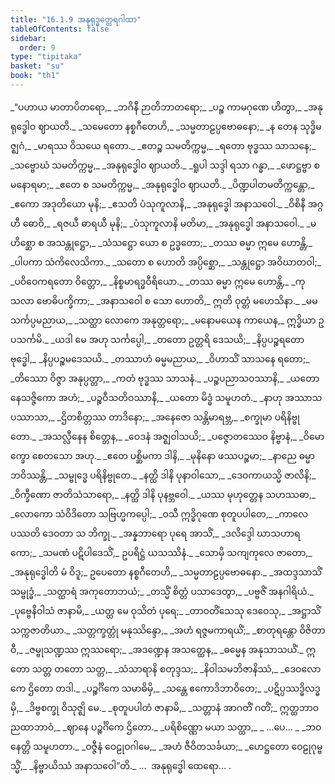 ```yaml
---
title: "16.1.9 အနုရုဒ္ဓတ္ထေရဂါထာ"
tableOfContents: false
sidebar:
  order: 9
type: "tipitaka"
basket: "su"
book: "th1"
---
```



<DynamicBreadcrumb />

<Division number="892" book="th1" e="ch" v="19" p="336">

<Paragraph number="1236" type="verses" book="th1">
_“ပဟာယ မာတာပိတရော,_  
_ဘဂိနီ ဉာတိဘာတရော;_  
_ပဉ္စ ကာမဂုဏေ ဟိတွာ,_  
_အနုရုဒ္ဓေါဝ ဈာယတိ._  

</Paragraph>

</Division>
<Division number="893" book="th1" e="ch" v="19" p="336">

<Paragraph number="1237" type="verses" book="th1">
_သမေတော နစ္စဂီတေဟိ,_  
_သမ္မတာဠပ္ပဗောဓနော;_  
_န တေန သုဒ္ဓိမဇ္ဈဂံ,_  
_မာရဿ ဝိသယေ ရတော._  

</Paragraph>

</Division>
<Division number="894" book="th1" e="ch" v="19" p="336">

<Paragraph number="1238" type="verses" book="th1">
_ဧတဉ္စ သမတိက္ကမ္မ,_  
_ရတော ဗုဒ္ဓဿ သာသနေ;_  
_သဗ္ဗောဃံ သမတိက္ကမ္မ,_  
_အနုရုဒ္ဓေါဝ ဈာယတိ._  

</Paragraph>

</Division>
<Division number="895" book="th1" e="ch" v="19" p="336">

<Paragraph number="1239" type="verses" book="th1">
_ရူပါ သဒ္ဒါ ရသာ ဂန္ဓာ,_  
_ဖောဋ္ဌဗ္ဗာ စ မနောရမာ;_  
_ဧတေ စ သမတိက္ကမ္မ,_  
_အနုရုဒ္ဓေါဝ ဈာယတိ._  

</Paragraph>

</Division>
<Division number="896" book="th1" e="ch" v="19" p="336">

<Paragraph number="1240" type="verses" book="th1">
_ပိဏ္ဍပါတမတိက္ကန္တော,_  
_ဧကော အဒုတိယော မုနိ;_  
_ဧသတိ ပံသုကူလာနိ,_  
_အနုရုဒ္ဓေါ အနာသဝေါ._  

</Paragraph>

</Division>
<Division number="897" book="th1" e="ch" v="19" p="336">

<Paragraph number="1241" type="verses" book="th1">
_ဝိစိနီ အဂ္ဂဟီ ဓောဝိ,_  
_ရဇယီ ဓာရယီ မုနိ;_  
_ပံသုကူလာနိ မတိမာ,_  
_အနုရုဒ္ဓေါ အနာသဝေါ._  

</Paragraph>

</Division>
<Division number="898" book="th1" e="ch" v="19" p="336">

<Paragraph number="1242" type="verses" book="th1">
_မဟိစ္ဆော စ အသန္တုဋ္ဌော,_  
_သံသဋ္ဌော ယော စ ဥဒ္ဓတော;_  
_တဿ ဓမ္မာ ဣမေ ဟောန္တိ,_  
_ပါပကာ သံကိလေသိကာ._  

</Paragraph>

</Division>
<Division number="899" book="th1" e="ch" v="19" p="336">

<Paragraph number="1243" type="verses" book="th1">
_သတော စ ဟောတိ အပ္ပိစ္ဆော,_  
_သန္တုဋ္ဌော အဝိဃာတဝါ;_  
_ပဝိဝေကရတော ဝိတ္တော,_  
_နိစ္စမာရဒ္ဓဝီရိယော._  

</Paragraph>

</Division>
<Division number="900" book="th1" e="ch" v="19" p="336">

<Paragraph number="1244" type="verses" book="th1">
_တဿ ဓမ္မာ ဣမေ ဟောန္တိ,_  
_ကုသလာ ဗောဓိပက္ခိကာ;_  
_အနာသဝေါ စ သော ဟောတိ,_  
ဣတိ ဝုတ္တံ မဟေသိနာ._  

</Paragraph>

</Division>
<Division number="901" book="th1" e="ch" v="19" p="336">

<Paragraph number="1245" type="verses" book="th1">
_မမ သင်္ကပ္ပမညာယ,_  
_သတ္ထာ လောကေ အနုတ္တရော;_  
_မနောမယေန ကာယေန,_  
ဣဒ္ဓိယာ ဥပသင်္ကမိ._  

</Paragraph>

</Division>
<Division number="902" book="th1" e="ch" v="19" p="336">

<Paragraph number="1246" type="verses" book="th1">
_ယဒါ မေ အဟု သင်္ကပ္ပေါ,_  
_တတော ဥတ္တရိ ဒေသယိ;_  
_နိပ္ပပဉ္စရတော ဗုဒ္ဓေါ,_  
_နိပ္ပပဉ္စမဒေသယိ._  

</Paragraph>

</Division>
<Division number="903" book="th1" e="ch" v="19" p="336">

<Paragraph number="1247" type="verses" book="th1">
_တဿာဟံ ဓမ္မမညာယ,_  
_ဝိဟာသိံ သာသနေ ရတော;_  
_တိဿော ဝိဇ္ဇာ အနုပ္ပတ္တာ,_  
_ကတံ ဗုဒ္ဓဿ သာသနံ._  

</Paragraph>

</Division>
<Division number="904" book="th1" e="ch" v="19" p="337">

<Paragraph number="1248" type="verses" book="th1">
_ပဉ္စပညာသဝဿာနိ,_  
_ယတော နေသဇ္ဇိကော အဟံ;_  
_ပဉ္စဝီသတိဝဿာနိ,_  
_ယတော မိဒ္ဓံ သမူဟတံ._  

</Paragraph>

</Division>
<Division number="905" book="th1" e="ch" v="19" p="337">

<Paragraph number="1249" type="verses" book="th1">
_နာဟု အဿာသပဿာသာ,_  
_ဌိတစိတ္တဿ တာဒိနော;_  
_အနေဇော သန္တိမာရဗ္ဘ,_  
_စက္ခုမာ ပရိနိဗ္ဗုတော._  

</Paragraph>

</Division>
<Division number="906" book="th1" e="ch" v="19" p="337">

<Paragraph number="1250" type="verses" book="th1">
_အသလ္လီနေန စိတ္တေန,_  
_ဝေဒနံ အဇ္ဈဝါသယိ;_  
_ပဇ္ဇောတဿေဝ နိဗ္ဗာနံ,_  
_ဝိမောက္ခော စေတသော အဟု._  

</Paragraph>

</Division>
<Division number="907" book="th1" e="ch" v="19" p="337">

<Paragraph number="1251" type="verses" book="th1">
_ဧတေ ပစ္ဆိမကာ ဒါနိ,_  
_မုနိနော ဖဿပဉ္စမာ;_  
_နာညေ ဓမ္မာ ဘဝိဿန္တိ,_  
_သမ္ဗုဒ္ဓေ ပရိနိဗ္ဗုတေ._  

</Paragraph>

</Division>
<Division number="908" book="th1" e="ch" v="19" p="337">

<Paragraph number="1252" type="verses" book="th1">
_နတ္ထိ ဒါနိ ပုနာဝါသော,_  
_ဒေဝကာယသ္မိ ဇာလိနိ;_  
_ဝိက္ခီဏော ဇာတိသံသာရော,_  
_နတ္ထိ ဒါနိ ပုနဗ္ဘဝေါ._  

</Paragraph>

</Division>
<Division number="909" book="th1" e="ch" v="19" p="337">

<Paragraph number="1253" type="verses" book="th1">
_ယဿ မုဟုတ္တေန သဟဿဓာ,_  
_လောကော သံဝိဒိတော သဗြဟ္မကပ္ပေါ;_  
_ဝသီ ဣဒ္ဓိဂုဏေ စုတူပပါတေ,_  
_ကာလေ ပဿတိ ဒေဝတာ သ ဘိက္ခု._  

</Paragraph>

</Division>
<Division number="910" book="th1" e="ch" v="19" p="337">

<Paragraph number="1254" type="verses" book="th1">
_အန္နဘာရော ပုရေ အာသိံ,_  
_ဒလိဒ္ဒေါ ဃာသဟာရကော;_  
_သမဏံ ပဋိပါဒေသိံ,_  
ဥပရိဋ္ဌံ ယသဿိနံ._  

</Paragraph>

</Division>
<Division number="911" book="th1" e="ch" v="19" p="337">

<Paragraph number="1255" type="verses" book="th1">
_သောမှိ သကျကုလေ ဇာတော,_  
_အနုရုဒ္ဓေါတိ မံ ဝိဒူ;_  
ဥပေတော နစ္စဂီတေဟိ,_  
_သမ္မတာဠပ္ပဗောဓနော._  

</Paragraph>

</Division>
<Division number="912" book="th1" e="ch" v="19" p="337">

<Paragraph number="1256" type="verses" book="th1">
_အထဒ္ဒသာသိံ သမ္ဗုဒ္ဓံ,_  
_သတ္ထာရံ အကုတောဘယံ;_  
_တသ္မိံ စိတ္တံ ပသာဒေတွာ,_  
_ပဗ္ဗဇိံ အနဂါရိယံ._  

</Paragraph>

</Division>
<Division number="913" book="th1" e="ch" v="19" p="337">

<Paragraph number="1257" type="verses" book="th1">
_ပုဗ္ဗေနိဝါသံ ဇာနာမိ,_  
_ယတ္ထ မေ ဝုသိတံ ပုရေ;_  
_တာဝတိံသေသု ဒေဝေသု,_  
_အဋ္ဌာသိံ သက္ကဇာတိယာ._  

</Paragraph>

</Division>
<Division number="914" book="th1" e="ch" v="19" p="337">

<Paragraph number="1258" type="verses" book="th1">
_သတ္တက္ခတ္တုံ မနုဿိန္ဒော,_  
_အဟံ ရဇ္ဇမကာရယိံ;_  
_စာတုရန္တော ဝိဇိတာဝီ,_  
_ဇမ္ဗုသဏ္ဍဿ ဣဿရော;_  
_အဒဏ္ဍေန အသတ္ထေန,_  
_ဓမ္မေန အနုသာသယိံ._  

</Paragraph>

</Division>
<Division number="915" book="th1" e="ch" v="19" p="337">

<Paragraph number="1259" type="verses" book="th1">
ဣတော သတ္တ တတော သတ္တ,_  
_သံသာရာနိ စတုဒ္ဒသ;_  
_နိဝါသမဘိဇာနိဿံ,_  
_ဒေဝလောကေ ဌိတော တဒါ._  

</Paragraph>

</Division>
<Division number="916" book="th1" e="ch" v="19" p="338">

<Paragraph number="1260" type="verses" book="th1">
_ပဉ္စင်္ဂိကေ သမာဓိမှိ,_  
_သန္တေ ဧကောဒိဘာဝိတေ;_  
_ပဋိပ္ပဿဒ္ဓိလဒ္ဓမှိ,_  
_ဒိဗ္ဗစက္ခု ဝိသုဇ္ဈိ မေ._  

</Paragraph>

</Division>
<Division number="917" book="th1" e="ch" v="19" p="338">

<Paragraph number="1261" type="verses" book="th1">
_စုတူပပါတံ ဇာနာမိ,_  
_သတ္တာနံ အာဂတိံ ဂတိံ;_  
ဣတ္ထဘာဝညထာဘာဝံ,_  
_ဈာနေ ပဉ္စင်္ဂိကေ ဌိတော._  

</Paragraph>

</Division>
<Division number="918" book="th1" e="ch" v="19" p="338">

<Paragraph number="1262" type="verses" book="th1">
_ပရိစိဏ္ဏော မယာ သတ္ထာ,_  
_ …ပေ… _  
_ဘဝနေတ္တိ သမူဟတာ._  

</Paragraph>

</Division>
<Division number="919" book="th1" e="ch" v="19" p="338">

<Paragraph number="1263" type="verses" book="th1">
_ဝဇ္ဇီနံ ဝေဠုဝဂါမေ,_  
_အဟံ ဇီဝိတသင်္ခယာ;_  
_ဟေဋ္ဌတော ဝေဠုဂုမ္ဗသ္မိံ,_  
_နိဗ္ဗာယိဿံ အနာသဝေါ”တိ._  


</Paragraph>
</Division>

<Paragraph number="1264" type="center" book="th1">
…  အနုရုဒ္ဓေါ ထေရော… .
</Paragraph>